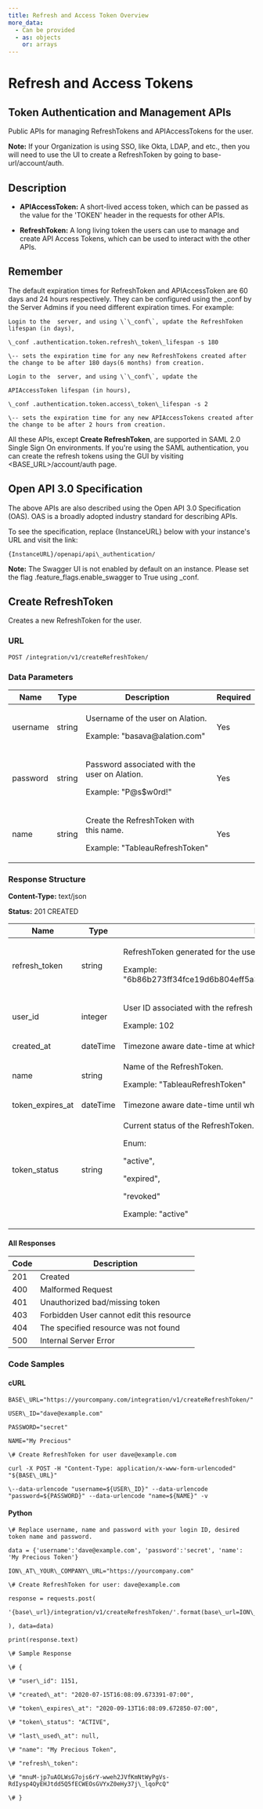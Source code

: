 ```yaml
---
title: Refresh and Access Token Overview
more_data:
  - Can be provided
  - as: objects
    or: arrays
---
```



# Refresh and Access Tokens

Token Authentication and Management APIs
----------------------------------------

Public APIs for managing RefreshTokens and APIAccessTokens for the user.

**Note:** If your Organization is using SSO, like Okta, LDAP, and etc., then you will need to use the  UI to create a RefreshToken by going to base-url/account/auth.

Description
-----------

*   **APIAccessToken:** A short-lived access token, which can be passed as the value for the 'TOKEN' header in the requests for other APIs.
    
*   **RefreshToken:** A long living token the users can use to manage and create API Access Tokens, which can be used to interact with the other APIs.
    

Remember
--------

The default expiration times for RefreshToken and APIAccessToken are 60 days and 24 hours respectively. They can be configured using the \_conf by the Server Admins if you need different expiration times. For example:


```
Login to the  server, and using \`\_conf\`, update the RefreshToken lifespan (in days),

\_conf .authentication.token.refresh\_token\_lifespan -s 180

\-- sets the expiration time for any new RefreshTokens created after the change to be after 180 days(6 months) from creation.

Login to the  server, and using \`\_conf\`, update the

APIAccessToken lifespan (in hours),

\_conf .authentication.token.access\_token\_lifespan -s 2

\-- sets the expiration time for any new APIAccessTokens created after the change to be after 2 hours from creation.
```


All these APIs, except **Create RefreshToken**, are supported in SAML 2.0 Single Sign On environments. If you're using the SAML authentication, you can create the refresh tokens using the  GUI by visiting <BASE\_URL>/account/auth page.

Open API 3.0 Specification
--------------------------

The above APIs are also described using the Open API 3.0 Specification (OAS). OAS is a broadly adopted industry standard for describing APIs.

To see the specification, replace {InstanceURL} below with your  instance's URL and visit the link:

```
{InstanceURL}/openapi/api\_authentication/
```

**Note:** The Swagger UI is not enabled by default on an  instance. Please set the flag .feature\_flags.enable\_swagger to True using \_conf.

Create RefreshToken
-------------------

Creates a new RefreshToken for the user.

### URL

```
POST /integration/v1/createRefreshToken/
```

### Data Parameters

<div>
<table>
                                                        <thead>
                                                            <tr class="TableStyle-UKGTableStylesheet01-Head-Header1">
                                                                <th class="TableStyle-UKGTableStylesheet01-HeadE-Column1-Header1">Name</th>
                                                                <th class="TableStyle-UKGTableStylesheet01-HeadE-Column1-Header1">Type</th>
                                                                <th class="TableStyle-UKGTableStylesheet01-HeadE-Column1-Header1">Description</th>
                                                                <th class="TableStyle-UKGTableStylesheet01-HeadD-Column1-Header1">Required</th>
                                                            </tr>
                                                        </thead>
                                                        <tbody>
                                                            <tr class="TableStyle-UKGTableStylesheet01-Body-Body1">
                                                                <td class="TableStyle-UKGTableStylesheet01-BodyE-Column1-Body1">username</td>
                                                                <td class="TableStyle-UKGTableStylesheet01-BodyE-Column1-Body1">string</td>
                                                                <td class="TableStyle-UKGTableStylesheet01-BodyE-Column1-Body1">
                                                                    <p>Username of the user on Alation.</p>
                                                                    <p>Example: "basava@alation.com" 
								</p>
                                                                </td>
                                                                <td class="TableStyle-UKGTableStylesheet01-BodyD-Column1-Body1">Yes</td>
                                                            </tr>
                                                            <tr class="TableStyle-UKGTableStylesheet01-Body-Body2">
                                                                <td class="TableStyle-UKGTableStylesheet01-BodyE-Column1-Body2">password</td>
                                                                <td class="TableStyle-UKGTableStylesheet01-BodyE-Column1-Body2">string</td>
                                                                <td class="TableStyle-UKGTableStylesheet01-BodyE-Column1-Body2">
                                                                    <p>Password associated with the user on Alation. </p>
                                                                    <p>Example: "P@s$w0rd!"</p>
                                                                </td>
                                                                <td class="TableStyle-UKGTableStylesheet01-BodyD-Column1-Body2">Yes</td>
                                                            </tr>
                                                            <tr class="TableStyle-UKGTableStylesheet01-Body-Body1">
                                                                <td class="TableStyle-UKGTableStylesheet01-BodyB-Column1-Body1">name</td>
                                                                <td class="TableStyle-UKGTableStylesheet01-BodyB-Column1-Body1">string</td>
                                                                <td class="TableStyle-UKGTableStylesheet01-BodyB-Column1-Body1">
                                                                    <p>Create the RefreshToken with this name.</p>
                                                                    <p>Example: "TableauRefreshToken" 
								</p>
                                                                </td>
                                                                <td class="TableStyle-UKGTableStylesheet01-BodyA-Column1-Body1">Yes</td>
                                                            </tr>
                                                        </tbody>
                                                    </table>

</div>

### Response Structure

**Content-Type:** text/json

**Status:** 201 CREATED

<div>
<table>
                                                        <thead>
                                                            <tr class="TableStyle-UKGTableStylesheet01-Head-Header1">
                                                                <th class="TableStyle-UKGTableStylesheet01-HeadE-Column1-Header1">Name</th>
                                                                <th class="TableStyle-UKGTableStylesheet01-HeadE-Column1-Header1">Type</th>
                                                                <th class="TableStyle-UKGTableStylesheet01-HeadD-Column1-Header1">Description</th>
                                                            </tr>
                                                        </thead>
                                                        <tbody>
                                                            <tr class="TableStyle-UKGTableStylesheet01-Body-Body1">
                                                                <td class="TableStyle-UKGTableStylesheet01-BodyE-Column1-Body1">refresh_token</td>
                                                                <td class="TableStyle-UKGTableStylesheet01-BodyE-Column1-Body1">string</td>
                                                                <td class="TableStyle-UKGTableStylesheet01-BodyD-Column1-Body1">
                                                                    <p>RefreshToken generated for the user in Alation.</p>
                                                                    <p>Example:	"6b86b273ff34fce19d6b804eff5a3f5747ada4eaa22f1d49c01e52ddb7875b4b"
							</p>
                                                                </td>
                                                            </tr>
                                                            <tr class="TableStyle-UKGTableStylesheet01-Body-Body2">
                                                                <td class="TableStyle-UKGTableStylesheet01-BodyE-Column1-Body2">user_id</td>
                                                                <td class="TableStyle-UKGTableStylesheet01-BodyE-Column1-Body2">integer</td>
                                                                <td class="TableStyle-UKGTableStylesheet01-BodyD-Column1-Body2">
                                                                    <p>User ID associated with the refresh token who generated this token on Alation. </p>
                                                                    <p>Example:	102
							</p>
                                                                </td>
                                                            </tr>
                                                            <tr class="TableStyle-UKGTableStylesheet01-Body-Body1">
                                                                <td class="TableStyle-UKGTableStylesheet01-BodyE-Column1-Body1">created_at</td>
                                                                <td class="TableStyle-UKGTableStylesheet01-BodyE-Column1-Body1">dateTime</td>
                                                                <td class="TableStyle-UKGTableStylesheet01-BodyD-Column1-Body1">Timezone aware date-time at which the refresh token is created at.</td>
                                                            </tr>
                                                            <tr class="TableStyle-UKGTableStylesheet01-Body-Body2">
                                                                <td class="TableStyle-UKGTableStylesheet01-BodyE-Column1-Body2">name</td>
                                                                <td class="TableStyle-UKGTableStylesheet01-BodyE-Column1-Body2">string</td>
                                                                <td class="TableStyle-UKGTableStylesheet01-BodyD-Column1-Body2">
                                                                    <p>Name of the RefreshToken. </p>
                                                                    <p>Example:	"TableauRefreshToken"
							</p>
                                                                </td>
                                                            </tr>
                                                            <tr class="TableStyle-UKGTableStylesheet01-Body-Body1">
                                                                <td class="TableStyle-UKGTableStylesheet01-BodyE-Column1-Body1">token_expires_at</td>
                                                                <td class="TableStyle-UKGTableStylesheet01-BodyE-Column1-Body1">dateTime</td>
                                                                <td class="TableStyle-UKGTableStylesheet01-BodyD-Column1-Body1">Timezone aware date-time until which the RefreshToken is valid for.</td>
                                                            </tr>
                                                            <tr class="TableStyle-UKGTableStylesheet01-Body-Body2">
                                                                <td class="TableStyle-UKGTableStylesheet01-BodyB-Column1-Body2">token_status</td>
                                                                <td class="TableStyle-UKGTableStylesheet01-BodyB-Column1-Body2">string</td>
                                                                <td class="TableStyle-UKGTableStylesheet01-BodyA-Column1-Body2">
                                                                    <p>Current status of the RefreshToken.</p>
                                                                    <p>Enum:</p>
                                                                    <p>"active",</p>
                                                                    <p>"expired",</p>
                                                                    <p>"revoked"</p>
                                                                    <p>Example:	"active"
							</p>
                                                                </td>
                                                            </tr>
                                                        </tbody>
                                                    </table>
</div>



#### All Responses
<div>
 <table>
                                                        <thead>
                                                            <tr class="TableStyle-UKGTableStylesheet01-Head-Header1">
                                                                <th class="TableStyle-UKGTableStylesheet01-HeadE-Column1-Header1">Code</th>
                                                                <th class="TableStyle-UKGTableStylesheet01-HeadD-Column1-Header1">Description</th>
                                                            </tr>
                                                        </thead>
                                                        <tbody>
                                                            <tr class="TableStyle-UKGTableStylesheet01-Body-Body1">
                                                                <td class="TableStyle-UKGTableStylesheet01-BodyE-Column1-Body1">201</td>
                                                                <td class="TableStyle-UKGTableStylesheet01-BodyD-Column1-Body1">Created</td>
                                                            </tr>
                                                            <tr class="TableStyle-UKGTableStylesheet01-Body-Body2">
                                                                <td class="TableStyle-UKGTableStylesheet01-BodyE-Column1-Body2">400</td>
                                                                <td class="TableStyle-UKGTableStylesheet01-BodyD-Column1-Body2">Malformed Request</td>
                                                            </tr>
                                                            <tr class="TableStyle-UKGTableStylesheet01-Body-Body1">
                                                                <td class="TableStyle-UKGTableStylesheet01-BodyE-Column1-Body1">401</td>
                                                                <td class="TableStyle-UKGTableStylesheet01-BodyD-Column1-Body1">Unauthorized bad/missing token</td>
                                                            </tr>
                                                            <tr class="TableStyle-UKGTableStylesheet01-Body-Body2">
                                                                <td class="TableStyle-UKGTableStylesheet01-BodyE-Column1-Body2">403</td>
                                                                <td class="TableStyle-UKGTableStylesheet01-BodyD-Column1-Body2">Forbidden User cannot edit this resource</td>
                                                            </tr>
                                                            <tr class="TableStyle-UKGTableStylesheet01-Body-Body1">
                                                                <td class="TableStyle-UKGTableStylesheet01-BodyE-Column1-Body1">404</td>
                                                                <td class="TableStyle-UKGTableStylesheet01-BodyD-Column1-Body1">The specified resource was not found</td>
                                                            </tr>
                                                            <tr class="TableStyle-UKGTableStylesheet01-Body-Body2">
                                                                <td class="TableStyle-UKGTableStylesheet01-BodyB-Column1-Body2">500</td>
                                                                <td class="TableStyle-UKGTableStylesheet01-BodyA-Column1-Body2">Internal Server Error</td>
                                                            </tr>
                                                        </tbody>
                                                    </table>
</div>

### Code Samples

#### cURL

```
BASE\_URL="https://yourcompany.com/integration/v1/createRefreshToken/"

USER\_ID="dave@example.com"

PASSWORD="secret"

NAME="My Precious"

\# Create RefreshToken for user dave@example.com

curl -X POST -H "Content-Type: application/x-www-form-urlencoded" "${BASE\_URL}"

\--data-urlencode "username=${USER\_ID}" --data-urlencode "password=${PASSWORD}" --data-urlencode "name=${NAME}" -v
```

#### Python

```
\# Replace username, name and password with your login ID, desired token name and password.

data = {'username':'dave@example.com', 'password':'secret', 'name': 'My Precious Token'}

ION\_AT\_YOUR\_COMPANY\_URL="https://yourcompany.com"

\# Create RefreshToken for user: dave@example.com

response = requests.post(

'{base\_url}/integration/v1/createRefreshToken/'.format(base\_url=ION\_AT\_YOUR\_COMPANY\_URL

), data=data)

print(response.text)

\# Sample Response

\# {

\# "user\_id": 1151,

\# "created\_at": "2020-07-15T16:08:09.673391-07:00",

\# "token\_expires\_at": "2020-09-13T16:08:09.672850-07:00",

\# "token\_status": "ACTIVE",

\# "last\_used\_at": null,

\# "name": "My Precious Token",

\# "refresh\_token":

\# "mnuM-jp7uAOLWsG7ojs6rY-wweh2JVfKmNtWyPgVs-RdIysp4QyEHJtdd5Q5fECWEOsGVYxZ0eHy37j\_lqoPcQ"

\# }
```

